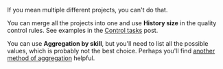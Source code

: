 <Cut title="I want to calculate a skill based on performance in multiple projects. Is that possible? If it is, can I use “Aggregation by skill”?">

If you mean multiple different projects, you can't do that.

You can merge all the projects into one and use **History size** in the quality control rules. See examples in the [Control tasks](/docs-new/guide/goldenset) post.

You can use **Aggregation by skill**, but you'll need to list all the possible values, which is probably not the best choice. Perhaps you'll find [another method of aggregation](/docs-new/guide/result-aggregation) helpful.

</Cut>